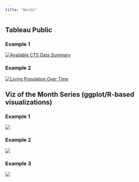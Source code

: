 ```yaml
---
title: "Works"
---
```


## Tableau Public

### Example 1

```{=html}
<div class='tableauPlaceholder' id='viz1719548681401' style='position: relative'><noscript><a href='#'><img alt='Available CTS Data Summary ' src='https:&#47;&#47;public.tableau.com&#47;static&#47;images&#47;Ca&#47;CaliforniaTeachersStudySurveys&#47;AvailableCTSDataSummary&#47;1_rss.png' style='border: none' /></a></noscript><object class='tableauViz'  style='display:none;'><param name='host_url' value='https%3A%2F%2Fpublic.tableau.com%2F' /> <param name='embed_code_version' value='3' /> <param name='site_root' value='' /><param name='name' value='CaliforniaTeachersStudySurveys&#47;AvailableCTSDataSummary' /><param name='tabs' value='no' /><param name='toolbar' value='yes' /><param name='static_image' value='https:&#47;&#47;public.tableau.com&#47;static&#47;images&#47;Ca&#47;CaliforniaTeachersStudySurveys&#47;AvailableCTSDataSummary&#47;1.png' /> <param name='animate_transition' value='yes' /><param name='display_static_image' value='yes' /><param name='display_spinner' value='yes' /><param name='display_overlay' value='yes' /><param name='display_count' value='yes' /><param name='language' value='en-US' /></object></div>                <script type='text/javascript'>                    var divElement = document.getElementById('viz1719548681401');                    var vizElement = divElement.getElementsByTagName('object')[0];                    if ( divElement.offsetWidth > 800 ) { vizElement.style.width='920px';vizElement.style.height='827px';} else if ( divElement.offsetWidth > 500 ) { vizElement.style.width='920px';vizElement.style.height='827px';} else { vizElement.style.width='100%';vizElement.style.height='1177px';}                     var scriptElement = document.createElement('script');                    scriptElement.src = 'https://public.tableau.com/javascripts/api/viz_v1.js';                    vizElement.parentNode.insertBefore(scriptElement, vizElement);                </script>
```
### Example 2

```{=html}
<div class='tableauPlaceholder' id='viz1719548874717' style='position: relative'><noscript><a href='#'><img alt='Living Population Over Time ' src='https:&#47;&#47;public.tableau.com&#47;static&#47;images&#47;MZ&#47;MZSPDBGXB&#47;1_rss.png' style='border: none' /></a></noscript><object class='tableauViz'  style='display:none;'><param name='host_url' value='https%3A%2F%2Fpublic.tableau.com%2F' /> <param name='embed_code_version' value='3' /> <param name='path' value='shared&#47;MZSPDBGXB' /> <param name='toolbar' value='yes' /><param name='static_image' value='https:&#47;&#47;public.tableau.com&#47;static&#47;images&#47;MZ&#47;MZSPDBGXB&#47;1.png' /> <param name='animate_transition' value='yes' /><param name='display_static_image' value='yes' /><param name='display_spinner' value='yes' /><param name='display_overlay' value='yes' /><param name='display_count' value='yes' /><param name='language' value='en-US' /></object></div>                <script type='text/javascript'>                    var divElement = document.getElementById('viz1719548874717');                    var vizElement = divElement.getElementsByTagName('object')[0];                    if ( divElement.offsetWidth > 800 ) { vizElement.style.width='920px';vizElement.style.height='707px';} else if ( divElement.offsetWidth > 500 ) { vizElement.style.width='920px';vizElement.style.height='707px';} else { vizElement.style.width='100%';vizElement.style.height='677px';}                     var scriptElement = document.createElement('script');                    scriptElement.src = 'https://public.tableau.com/javascripts/api/viz_v1.js';                    vizElement.parentNode.insertBefore(scriptElement, vizElement);                </script>
```
## Viz of the Month Series (ggplot/R-based visualizations)

### Example 1

[![](media/cancer-frequencies.png)](https://www.calteachersstudy.org/post/viz-of-the-month-october-2023)

### Example 2

[![](media/birth_month.png)](https://www.calteachersstudy.org/post/viz-of-the-month-january-2024)

### Example 3

[![](media/cts-teacher-profile.png)](https://www.calteachersstudy.org/post/viz-of-the-month-july-2023)
